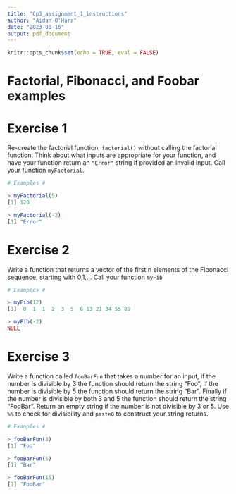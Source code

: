 ```yaml
---
title: "Cp3_assignment_1_instructions"
author: "Aidan O'Hara"
date: "2023-08-16"
output: pdf_document
---
```


```r
knitr::opts_chunk$set(echo = TRUE, eval = FALSE)
```

# Factorial, Fibonacci, and Foobar examples

# Exercise 1

Re-create the factorial function, `factorial()` without calling the factorial function. Think about what inputs are appropriate for your function, and have your function return an `"Error"` string if provided an invalid input. Call your function `myFactorial`.

```r
# Examples #

> myFactorial(5)
[1] 120

> myFactorial(-2)
[1] "Error"
```




# Exercise 2

Write a function that returns a vector of the first n elements of the Fibonacci sequence, starting with 0,1,...
Call your function `myFib`

```r
# Examples #

> myFib(12)
[1]  0  1  1  2  3  5  8 13 21 34 55 89

> myFib(-2)
NULL

```


# Exercise 3

Write a function called `fooBarFun` that takes a number for an input, if the number is divisible by 3 the function should return the string "Foo", if the number is divisible by 5 the function should return the string "Bar".  Finally if the number is divisible by both 3 and 5 the function should return the string "FooBar".  Return an empty string if the number is not divisible by 3 or 5.  Use `%%` to check for divisibility and `paste0` to construct your string returns.

```r
# Examples #

> fooBarFun(3)
[1] "Foo"

> fooBarFun(5)
[1] "Bar"

> fooBarFun(15)
[1] "FooBar"
```